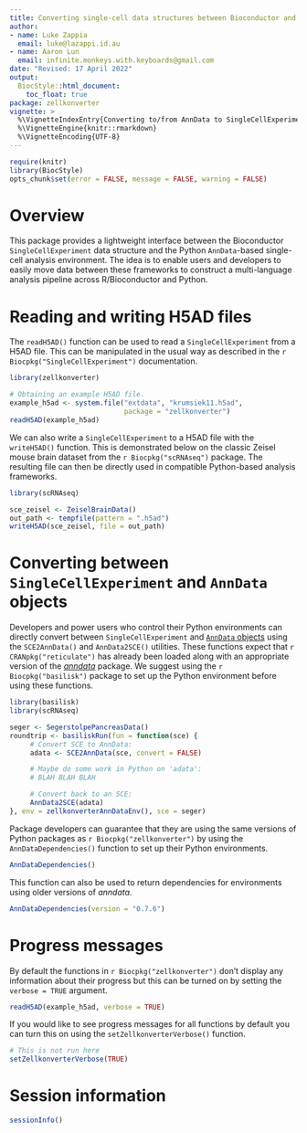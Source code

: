 ```yaml
---
title: Converting single-cell data structures between Bioconductor and Python
author: 
- name: Luke Zappia
  email: luke@lazappi.id.au
- name: Aaron Lun
  email: infinite.monkeys.with.keyboards@gmail.com
date: "Revised: 17 April 2022"
output:
  BiocStyle::html_document:
    toc_float: true
package: zellkonverter 
vignette: >
  %\VignetteIndexEntry{Converting to/from AnnData to SingleCellExperiments}
  %\VignetteEngine{knitr::rmarkdown}
  %\VignetteEncoding{UTF-8}    
---
```


```r
require(knitr)
library(BiocStyle)
opts_chunk$set(error = FALSE, message = FALSE, warning = FALSE)
```

Overview
========

This package provides a lightweight interface between the Bioconductor
`SingleCellExperiment` data structure and the Python `AnnData`-based single-cell
analysis environment. The idea is to enable users and developers to easily move
data between these frameworks to construct a multi-language analysis pipeline
across R/Bioconductor and Python.

Reading and writing H5AD files
==============================

The `readH5AD()` function can be used to read a `SingleCellExperiment` from a
H5AD file. This can be manipulated in the usual way as described in the
`r Biocpkg("SingleCellExperiment")` documentation.

```r
library(zellkonverter)

# Obtaining an example H5AD file.
example_h5ad <- system.file("extdata", "krumsiek11.h5ad",
                            package = "zellkonverter")
readH5AD(example_h5ad)
```

We can also write a `SingleCellExperiment` to a H5AD file with the
`writeH5AD()` function. This is demonstrated below on the classic Zeisel mouse
brain dataset from the `r Biocpkg("scRNAseq")` package. The resulting file can
then be directly used in compatible Python-based analysis frameworks.

```r
library(scRNAseq)

sce_zeisel <- ZeiselBrainData()
out_path <- tempfile(pattern = ".h5ad")
writeH5AD(sce_zeisel, file = out_path)
```

Converting between `SingleCellExperiment` and `AnnData` objects
===============================================================

Developers and power users who control their Python environments can directly
convert between `SingleCellExperiment` and
[`AnnData` objects](https://anndata.readthedocs.io/en/stable/) using the
`SCE2AnnData()` and `AnnData2SCE()` utilities. These functions expect that
`r CRANpkg("reticulate")` has already been loaded along with an appropriate
version of the [_anndata_](https://pypi.org/project/anndata/) package. We
suggest using the `r Biocpkg("basilisk")` package to set up the Python
environment before using these functions.

```r
library(basilisk)
library(scRNAseq)

seger <- SegerstolpePancreasData()
roundtrip <- basiliskRun(fun = function(sce) {
     # Convert SCE to AnnData:
     adata <- SCE2AnnData(sce, convert = FALSE)

     # Maybe do some work in Python on 'adata':
     # BLAH BLAH BLAH

     # Convert back to an SCE:
     AnnData2SCE(adata)
}, env = zellkonverterAnnDataEnv(), sce = seger)
```

Package developers can guarantee that they are using the same versions of Python
packages as `r Biocpkg("zellkonverter")` by using the `AnnDataDependencies()`
function to set up their Python environments.

```r
AnnDataDependencies()
```

This function can also be used to return dependencies for environments using
older versions of _anndata_.

```r
AnnDataDependencies(version = "0.7.6")
```

Progress messages
=================

By default the functions in `r Biocpkg("zellkonverter")` don't display any
information about their progress but this can be turned on by setting the
`verbose = TRUE` argument.

```r
readH5AD(example_h5ad, verbose = TRUE)
```

If you would like to see progress messages for all functions by default you can
turn this on using the `setZellkonverterVerbose()` function.

```r
# This is not run here 
setZellkonverterVerbose(TRUE)
```

Session information
===================

```r
sessionInfo()
```
